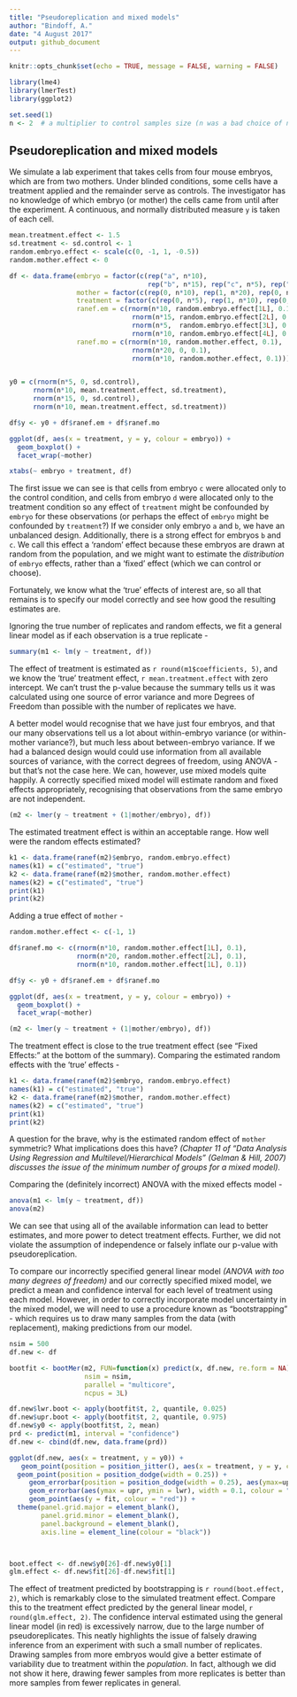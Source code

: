 ```yaml
---
title: "Pseudoreplication and mixed models"
author: "Bindoff, A."
date: "4 August 2017"
output: github_document
---
```


```r
knitr::opts_chunk$set(echo = TRUE, message = FALSE, warning = FALSE)
```


```r
library(lme4)
library(lmerTest)
library(ggplot2)

set.seed(1)
n <- 2  # a multiplier to control samples size (n was a bad choice of name!)

```

## Pseudoreplication and mixed models

We simulate a lab experiment that takes cells from four mouse embryos, which are from two mothers. Under blinded conditions, some cells have a treatment applied and the remainder serve as controls. The investigator has no knowledge of which embryo (or mother) the cells came from until after the experiment. A continuous, and normally distributed measure `y` is taken of each cell.


```r
mean.treatment.effect <- 1.5
sd.treatment <- sd.control <- 1
random.embryo.effect <- scale(c(0, -1, 1, -0.5))
random.mother.effect <- 0

df <- data.frame(embryo = factor(c(rep("a", n*10),
                                   rep("b", n*15), rep("c", n*5), rep("d", n*10))),
                 mother = factor(c(rep(0, n*10), rep(1, n*20), rep(0, n*10))),
                 treatment = factor(c(rep(0, n*5), rep(1, n*10), rep(0, n*15), rep(1, n*10))),
                 ranef.em = c(rnorm(n*10, random.embryo.effect[1L], 0.1),
                               rnorm(n*15, random.embryo.effect[2L], 0.1),
                               rnorm(n*5,  random.embryo.effect[3L], 0.1),
                               rnorm(n*10, random.embryo.effect[4L], 0.1)),
                 ranef.mo = c(rnorm(n*10, random.mother.effect, 0.1),
                               rnorm(n*20, 0, 0.1),
                               rnorm(n*10, random.mother.effect, 0.1)))


y0 = c(rnorm(n*5, 0, sd.control),
      rnorm(n*10, mean.treatment.effect, sd.treatment),
      rnorm(n*15, 0, sd.control),
      rnorm(n*10, mean.treatment.effect, sd.treatment))

df$y <- y0 + df$ranef.em + df$ranef.mo

ggplot(df, aes(x = treatment, y = y, colour = embryo)) + 
  geom_boxplot() +
  facet_wrap(~mother)

xtabs(~ embryo + treatment, df)

```

The first issue we can see is that cells from embryo `c` were allocated only to the control condition, and cells from embryo `d` were allocated only to the treatment condition so any effect of `treatment` might be confounded by `embryo` for these observations (or perhaps the effect of `embryo` might be confounded by `treatment`?) If we consider only embryo `a` and `b`, we have an unbalanced design. Additionally, there is a strong effect for embryos `b` and `c`. We call this effect a 'random' effect because these embryos are drawn at random from the population, and we might want to estimate the *distribution* of `embryo` effects, rather than a 'fixed' effect (which we can control or choose).

Fortunately, we know what the 'true' effects of interest are, so all that remains is to specify our model correctly and see how good the resulting estimates are.  

Ignoring the true number of replicates and random effects, we fit a general linear model as if each observation is a true replicate -

```r
summary(m1 <- lm(y ~ treatment, df))
```

The effect of treatment is estimated as `r round(m1$coefficients, 5)`, and we know the 'true' treatment effect, `r mean.treatment.effect` with zero intercept. We can't trust the p-value because the summary tells us it was calculated using one source of error variance and more Degrees of Freedom than possible with the number of replicates we have. 

A better model would recognise that we have just four embryos, and that our many observations tell us a lot about within-embryo variance (or within-mother variance?), but much less about between-embryo variance. If we had a balanced design would could use information from all available sources of variance, with the correct degrees of freedom, using ANOVA - but that's not the case here. We can, however, use mixed models quite happily. A correctly specified mixed model will estimate random and fixed effects appropriately, recognising that observations from the same embryo are not independent.  


```r
(m2 <- lmer(y ~ treatment + (1|mother/embryo), df))
```

The estimated treatment effect is within an acceptable range. How well were the random effects estimated?

```r
k1 <- data.frame(ranef(m2)$embryo, random.embryo.effect)
names(k1) = c("estimated", "true")
k2 <- data.frame(ranef(m2)$mother, random.mother.effect)
names(k2) = c("estimated", "true")
print(k1)
print(k2)
```


Adding a true effect of `mother` - 

```r

random.mother.effect <- c(-1, 1)

df$ranef.mo <- c(rnorm(n*10, random.mother.effect[1L], 0.1),
                 rnorm(n*20, random.mother.effect[2L], 0.1),
                 rnorm(n*10, random.mother.effect[1L], 0.1))

df$y <- y0 + df$ranef.em + df$ranef.mo

ggplot(df, aes(x = treatment, y = y, colour = embryo)) + 
  geom_boxplot() +
  facet_wrap(~mother)

```

```r
(m2 <- lmer(y ~ treatment + (1|mother/embryo), df))

```

The treatment effect is close to the true treatment effect (see "Fixed Effects:" at the bottom of the summary). Comparing the estimated random effects with the 'true' effects -  


```r
k1 <- data.frame(ranef(m2)$embryo, random.embryo.effect)
names(k1) = c("estimated", "true")
k2 <- data.frame(ranef(m2)$mother, random.mother.effect)
names(k2) = c("estimated", "true")
print(k1)
print(k2)
```

A question for the brave, why is the estimated random effect of `mother` symmetric?  What implications does this have? *(Chapter 11 of "Data Analysis Using Regression and Multilevel/Hierarchical Models" (Gelman & Hill, 2007) discusses the issue of the minimum number of groups for a mixed model).*


Comparing the (definitely incorrect) ANOVA with the mixed effects model -  

```r
anova(m1 <- lm(y ~ treatment, df))
anova(m2)
```

We can see that using all of the available information can lead to better estimates, and more power to detect treatment effects. Further, we did not violate the assumption of independence or falsely inflate our p-value with pseudoreplication.

To compare our incorrectly specified general linear model *(ANOVA with too many degrees of freedom)* and our correctly specified mixed model, we predict a mean and confidence interval for each level of treatment using each model. However, in order to correctly incorporate model uncertainty in the mixed model, we will need to use a procedure known as "bootstrapping" - which requires us to draw many samples from the data (with replacement), making predictions from our model.

```r
nsim = 500
df.new <- df

bootfit <- bootMer(m2, FUN=function(x) predict(x, df.new, re.form = NA),
                   nsim = nsim,
                   parallel = "multicore",
                   ncpus = 3L)

df.new$lwr.boot <- apply(bootfit$t, 2, quantile, 0.025)
df.new$upr.boot <- apply(bootfit$t, 2, quantile, 0.975)
df.new$y0 <- apply(bootfit$t, 2, mean)
prd <- predict(m1, interval = "confidence")
df.new <- cbind(df.new, data.frame(prd))
```

```r
ggplot(df.new, aes(x = treatment, y = y0)) +
   geom_point(position = position_jitter(), aes(x = treatment, y = y, colour = embryo)) +
  geom_point(position = position_dodge(width = 0.25)) +
     geom_errorbar(position = position_dodge(width = 0.25), aes(ymax=upr.boot, ymin=lwr.boot), width=.1) +
     geom_errorbar(aes(ymax = upr, ymin = lwr), width = 0.1, colour = "red") +
     geom_point(aes(y = fit, colour = "red")) +
  theme(panel.grid.major = element_blank(),
        panel.grid.minor = element_blank(),
        panel.background = element_blank(), 
        axis.line = element_line(colour = "black")) 



boot.effect <- df.new$y0[26]-df.new$y0[1]
glm.effect <- df.new$fit[26]-df.new$fit[1]
```


The effect of treatment predicted by bootstrapping is `r round(boot.effect, 2)`, which is remarkably close to the simulated treatment effect. Compare this to the treatment effect predicted by the general linear model, `r round(glm.effect, 2)`. The confidence interval estimated using the general linear model (in red) is excessively narrow, due to the large number of pseudoreplicates. This neatly highlights the issue of falsely drawing inference from an experiment with such a small number of replicates. Drawing samples from more embryos would give a better estimate of variability due to treatment within the *population*. In fact, although we did not show it here, drawing fewer samples from more replicates is better than more samples from fewer replicates in general.

  
  